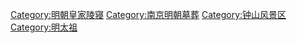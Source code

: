 [[Category:明朝皇家陵寝|Category:明朝皇家陵寝]]
[[Category:南京明朝墓葬|Category:南京明朝墓葬]]
[[Category:钟山风景区|Category:钟山风景区]]
[[Category:明太祖|Category:明太祖]]